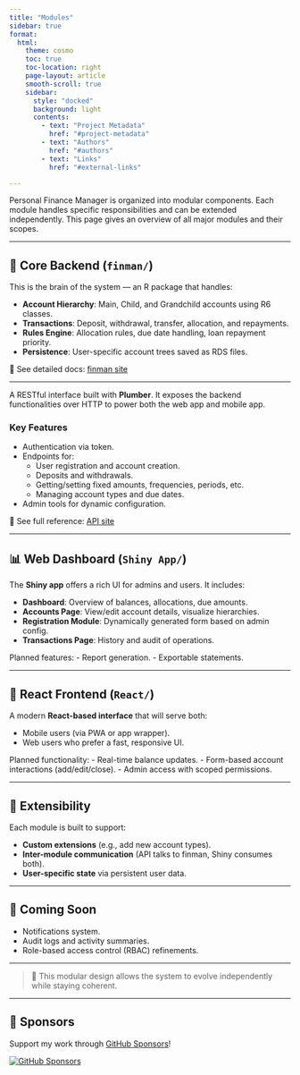 ```yaml
---
title: "Modules"
sidebar: true
format:
  html:
    theme: cosmo
    toc: true
    toc-location: right
    page-layout: article
    smooth-scroll: true
    sidebar:
      style: "docked"
      background: light
      contents:
        - text: "Project Metadata"
          href: "#project-metadata"
        - text: "Authors"
          href: "#authors"
        - text: "Links"
          href: "#external-links"

---
```


Personal Finance Manager is organized into modular components. Each module handles specific responsibilities and can be extended independently. This page gives an overview of all major modules and their scopes.

---

## 🧠 Core Backend (`finman/`)

This is the brain of the system — an R package that handles:

- **Account Hierarchy**: Main, Child, and Grandchild accounts using R6 classes.
- **Transactions**: Deposit, withdrawal, transfer, allocation, and repayments.
- **Rules Engine**: Allocation rules, due date handling, loan repayment priority.
- **Persistence**: User-specific account trees saved as RDS files.

🔗 See detailed docs: [finman site](./finman/index.html)

---

A RESTful interface built with **Plumber**. It exposes the backend functionalities over HTTP to power both the web app and mobile app.

### Key Features

- Authentication via token.
- Endpoints for:
  - User registration and account creation.
  - Deposits and withdrawals.
  - Getting/setting fixed amounts, frequencies, periods, etc.
  - Managing account types and due dates.
- Admin tools for dynamic configuration.

🔗 See full reference: [API site](./api/index.html)

---

## 📊 Web Dashboard (`Shiny App/`)

The **Shiny app** offers a rich UI for admins and users. It includes:

- **Dashboard**: Overview of balances, allocations, due amounts.
- **Accounts Page**: View/edit account details, visualize hierarchies.
- **Registration Module**: Dynamically generated form based on admin config.
- **Transactions Page**: History and audit of operations.

Planned features:
- Report generation.
- Exportable statements.

---

## 📱 React Frontend (`React/`)

A modern **React-based interface** that will serve both:

- Mobile users (via PWA or app wrapper).
- Web users who prefer a fast, responsive UI.

Planned functionality:
- Real-time balance updates.
- Form-based account interactions (add/edit/close).
- Admin access with scoped permissions.

---

## 🧩 Extensibility

Each module is built to support:

- **Custom extensions** (e.g., add new account types).
- **Inter-module communication** (API talks to finman, Shiny consumes both).
- **User-specific state** via persistent user data.

---

## 📌 Coming Soon

- Notifications system.
- Audit logs and activity summaries.
- Role-based access control (RBAC) refinements.

---

> 🚀 This modular design allows the system to evolve independently while staying coherent.

---
## 💖 Sponsors

Support my work through [GitHub Sponsors](https://github.com/sponsors/statisticsguru1)!

[![GitHub Sponsors](https://img.shields.io/github/sponsors/statisticsguru1?style=flat-square)](https://github.com/sponsors/statisticsguru1)
